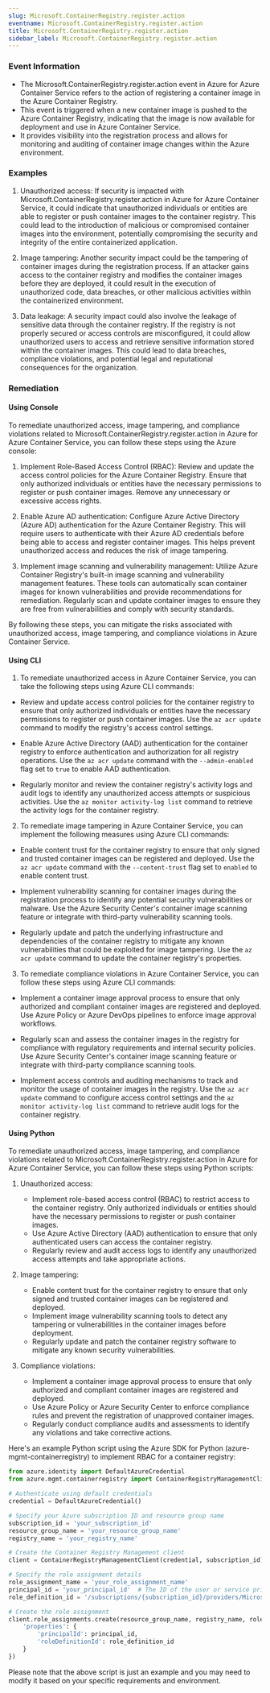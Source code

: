 ```yaml
--- 
slug: Microsoft.ContainerRegistry.register.action
eventname: Microsoft.ContainerRegistry.register.action
title: Microsoft.ContainerRegistry.register.action
sidebar_label: Microsoft.ContainerRegistry.register.action
---
```

                       
### Event Information

- The Microsoft.ContainerRegistry.register.action event in Azure for Azure Container Service refers to the action of registering a container image in the Azure Container Registry.
- This event is triggered when a new container image is pushed to the Azure Container Registry, indicating that the image is now available for deployment and use in Azure Container Service.
- It provides visibility into the registration process and allows for monitoring and auditing of container image changes within the Azure environment.


### Examples

1. Unauthorized access: If security is impacted with Microsoft.ContainerRegistry.register.action in Azure for Azure Container Service, it could indicate that unauthorized individuals or entities are able to register or push container images to the container registry. This could lead to the introduction of malicious or compromised container images into the environment, potentially compromising the security and integrity of the entire containerized application.

2. Image tampering: Another security impact could be the tampering of container images during the registration process. If an attacker gains access to the container registry and modifies the container images before they are deployed, it could result in the execution of unauthorized code, data breaches, or other malicious activities within the containerized environment.

3. Data leakage: A security impact could also involve the leakage of sensitive data through the container registry. If the registry is not properly secured or access controls are misconfigured, it could allow unauthorized users to access and retrieve sensitive information stored within the container images. This could lead to data breaches, compliance violations, and potential legal and reputational consequences for the organization.

### Remediation

#### Using Console

To remediate unauthorized access, image tampering, and compliance violations related to Microsoft.ContainerRegistry.register.action in Azure for Azure Container Service, you can follow these steps using the Azure console:

1. Implement Role-Based Access Control (RBAC): Review and update the access control policies for the Azure Container Registry. Ensure that only authorized individuals or entities have the necessary permissions to register or push container images. Remove any unnecessary or excessive access rights.

2. Enable Azure AD authentication: Configure Azure Active Directory (Azure AD) authentication for the Azure Container Registry. This will require users to authenticate with their Azure AD credentials before being able to access and register container images. This helps prevent unauthorized access and reduces the risk of image tampering.

3. Implement image scanning and vulnerability management: Utilize Azure Container Registry's built-in image scanning and vulnerability management features. These tools can automatically scan container images for known vulnerabilities and provide recommendations for remediation. Regularly scan and update container images to ensure they are free from vulnerabilities and comply with security standards.

By following these steps, you can mitigate the risks associated with unauthorized access, image tampering, and compliance violations in Azure Container Service.

#### Using CLI

1. To remediate unauthorized access in Azure Container Service, you can take the following steps using Azure CLI commands:

- Review and update access control policies for the container registry to ensure that only authorized individuals or entities have the necessary permissions to register or push container images. Use the `az acr update` command to modify the registry's access control settings.

- Enable Azure Active Directory (AAD) authentication for the container registry to enforce authentication and authorization for all registry operations. Use the `az acr update` command with the `--admin-enabled` flag set to `true` to enable AAD authentication.

- Regularly monitor and review the container registry's activity logs and audit logs to identify any unauthorized access attempts or suspicious activities. Use the `az monitor activity-log list` command to retrieve the activity logs for the container registry.

2. To remediate image tampering in Azure Container Service, you can implement the following measures using Azure CLI commands:

- Enable content trust for the container registry to ensure that only signed and trusted container images can be registered and deployed. Use the `az acr update` command with the `--content-trust` flag set to `enabled` to enable content trust.

- Implement vulnerability scanning for container images during the registration process to identify any potential security vulnerabilities or malware. Use the Azure Security Center's container image scanning feature or integrate with third-party vulnerability scanning tools.

- Regularly update and patch the underlying infrastructure and dependencies of the container registry to mitigate any known vulnerabilities that could be exploited for image tampering. Use the `az acr update` command to update the container registry's properties.

3. To remediate compliance violations in Azure Container Service, you can follow these steps using Azure CLI commands:

- Implement a container image approval process to ensure that only authorized and compliant container images are registered and deployed. Use Azure Policy or Azure DevOps pipelines to enforce image approval workflows.

- Regularly scan and assess the container images in the registry for compliance with regulatory requirements and internal security policies. Use Azure Security Center's container image scanning feature or integrate with third-party compliance scanning tools.

- Implement access controls and auditing mechanisms to track and monitor the usage of container images in the registry. Use the `az acr update` command to configure access control settings and the `az monitor activity-log list` command to retrieve audit logs for the container registry.

#### Using Python

To remediate unauthorized access, image tampering, and compliance violations related to Microsoft.ContainerRegistry.register.action in Azure for Azure Container Service, you can follow these steps using Python scripts:

1. Unauthorized access:
   - Implement role-based access control (RBAC) to restrict access to the container registry. Only authorized individuals or entities should have the necessary permissions to register or push container images.
   - Use Azure Active Directory (AAD) authentication to ensure that only authenticated users can access the container registry.
   - Regularly review and audit access logs to identify any unauthorized access attempts and take appropriate actions.

2. Image tampering:
   - Enable content trust for the container registry to ensure that only signed and trusted container images can be registered and deployed.
   - Implement image vulnerability scanning tools to detect any tampering or vulnerabilities in the container images before deployment.
   - Regularly update and patch the container registry software to mitigate any known security vulnerabilities.

3. Compliance violations:
   - Implement a container image approval process to ensure that only authorized and compliant container images are registered and deployed.
   - Use Azure Policy or Azure Security Center to enforce compliance rules and prevent the registration of unapproved container images.
   - Regularly conduct compliance audits and assessments to identify any violations and take corrective actions.

Here's an example Python script using the Azure SDK for Python (azure-mgmt-containerregistry) to implement RBAC for a container registry:

```python
from azure.identity import DefaultAzureCredential
from azure.mgmt.containerregistry import ContainerRegistryManagementClient

# Authenticate using default credentials
credential = DefaultAzureCredential()

# Specify your Azure subscription ID and resource group name
subscription_id = 'your_subscription_id'
resource_group_name = 'your_resource_group_name'
registry_name = 'your_registry_name'

# Create the Container Registry Management client
client = ContainerRegistryManagementClient(credential, subscription_id)

# Specify the role assignment details
role_assignment_name = 'your_role_assignment_name'
principal_id = 'your_principal_id'  # The ID of the user or service principal
role_definition_id = '/subscriptions/{subscription_id}/providers/Microsoft.Authorization/roleDefinitions/{role_definition_id}'  # The ID of the desired role definition

# Create the role assignment
client.role_assignments.create(resource_group_name, registry_name, role_assignment_name, {
    'properties': {
        'principalId': principal_id,
        'roleDefinitionId': role_definition_id
    }
})
```

Please note that the above script is just an example and you may need to modify it based on your specific requirements and environment.


 